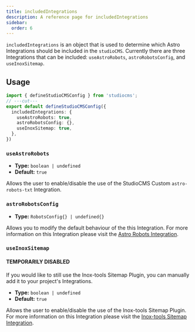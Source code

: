 ```yaml
---
title: includedIntegrations
description: A reference page for includedIntegrations
sidebar:
  order: 6
---
```


`includedIntegrations` is an object that is used to determine which Astro Integrations should be included in the `studioCMS`. Currently there are three Integrations that can be included: `useAstroRobots`, `astroRobotsConfig`, and `useInoxSitemap`.

## Usage

```ts twoslash {2-6} title="studiocms.config.mjs"
import { defineStudioCMSConfig } from 'studiocms';
// ---cut---
export default defineStudioCMSConfig({
  includedIntegrations: {
    useAstroRobots: true,
    astroRobotsConfig: {},
    useInoxSitemap: true,
  },
})
```

### `useAstroRobots`

- **Type:** `boolean | undefined`
- **Default:** `true`

Allows the user to enable/disable the use of the StudioCMS Custom `astro-robots-txt` Integration.

### `astroRobotsConfig`

- **Type:** `RobotsConfig{} | undefined{}`

Allows you to modify the default behaviour of the this Integration. For more information on this Integration please visit the [Astro Robots Integration](https://www.npmjs.com/package/astro-robots).

### `useInoxSitemap` 

#### TEMPORARILY DISABLED

If you would like to still use the Inox-tools Sitemap Plugin, you can manually add it to your project's Integrations.

- **Type:** `boolean | undefined`
- **Default:** `true`

Allows the user to enable/disable the use of the Inox-tools Sitemap Plugin. For more information on this Integration please visit the [Inox-tools Sitemap Integration](https://inox-tools.vercel.app/sitemap-ext).
